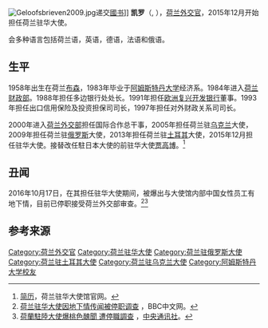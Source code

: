 [[File:Geloofsbrieven2009.jpg|thumb]]递交[[國书|國书]]]]
'''凯罗'''（{{lang-nl|Ronald Keller}}, {{bd|1958年|3月27日}}），[[荷兰|荷兰]][[外交官|外交官]]，2015年12月开始担任荷兰驻华大使。

会多种语言包括荷兰语，英语，德语，法语和俄语。

== 生平 ==
1958年出生在荷兰[[布森|布森]]，1983年毕业于[[阿姆斯特丹大学|阿姆斯特丹大学]]经济系。1984年进入[[荷兰财政部|荷兰财政部]]。1988年担任多边银行处处长。1991年担任[[欧洲复兴开发银行|欧洲复兴开发银行]]董事。1993年担任出口信用保险及投资担保司司长，1997年担任对外财政关系司司长。

2000年进入[[荷兰外交部|荷兰外交部]]担任国际合作总干事，2005年担任荷兰驻[[乌克兰|乌克兰]]大使，2009年担任荷兰驻[[俄罗斯|俄罗斯]]大使，2013年担任荷兰驻[[土耳其|土耳其]]大使，2015年12月担任驻华大使。接替改任駐日本大使的前驻华大使[[贾高博|贾高博]]。<ref>[http://china-cn.nlembassy.org/binaries/content/assets/postenweb/c/china/荷兰大使馆/import/大使馆/大使/cv-cdp-ron-keller.pdf 简历]{{Dead link|date=2018年10月 |bot=InternetArchiveBot |fix-attempted=yes }}，荷兰驻华大使馆官网。</ref>

== 丑闻 ==
2016年10月17日，在其担任驻华大使期间，被爆出与大使馆内部中国女性员工有地下情，目前已停职接受荷兰外交部审查。<ref>[http://www.bbc.com/zhongwen/simp/china/2016/10/161017_dutch_ambassador_affair 荷兰驻华大使因地下情传闻被停职调查] {{Wayback|url=http://www.bbc.com/zhongwen/simp/china/2016/10/161017_dutch_ambassador_affair |date=20161019154155 }}，BBC中文网。</ref><ref>[http://www.cna.com.tw/news/aopl/201610170358-1.aspx 荷蘭駐陸大使爆桃色醜聞 遭停職調查] {{Wayback|url=http://www.cna.com.tw/news/aopl/201610170358-1.aspx |date=20161020000137 }}，[[中央通讯社|中央通讯社]]。</ref>

== 参考来源 ==
{{Reflist}}

{{DEFAULTSORT:Keller, Ron}}
[[Category:荷兰外交官|Category:荷兰外交官]]
[[Category:荷兰驻华大使|Category:荷兰驻华大使]]
[[Category:荷兰驻俄罗斯大使|Category:荷兰驻俄罗斯大使]]
[[Category:荷兰驻土耳其大使|Category:荷兰驻土耳其大使]]
[[Category:荷兰驻乌克兰大使|Category:荷兰驻乌克兰大使]]
[[Category:阿姆斯特丹大学校友|Category:阿姆斯特丹大学校友]]